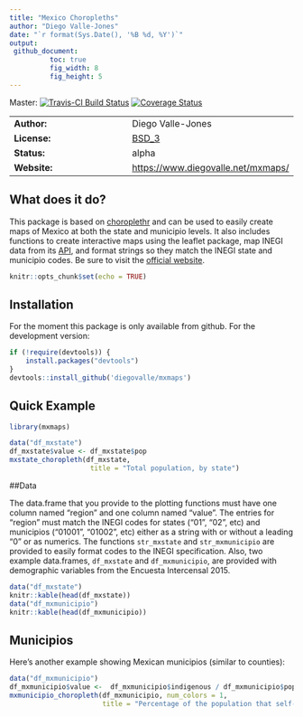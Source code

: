 ```yaml
---
title: "Mexico Choropleths"
author: "Diego Valle-Jones"
date: "`r format(Sys.Date(), '%B %d, %Y')`"
output: 
 github_document:
          toc: true
          fig_width: 8
          fig_height: 5
---
```


Master: [![Travis-CI Build Status](https://travis-ci.org/diegovalle/mxmaps.svg?branch=master)](https://travis-ci.org/diegovalle/mxmaps) 
[![Coverage Status](https://coveralls.io/repos/github/diegovalle/mxmaps/badge.svg?branch=master)](https://coveralls.io/github/diegovalle/mxmaps?branch=master)

|              |          |
|--------------|---------------|
| __Author:__ | Diego Valle-Jones |
| __License:__ | [BSD_3](https://opensource.org/licenses/BSD-3-Clause) |
| __Status:__ | alpha |
| __Website:__ | [https://www.diegovalle.net/mxmaps/](https://www.diegovalle.net/mxmaps/) |

## What does it do?

This package is based on [choroplethr](https://cran.r-project.org/web/packages/choroplethr/index.html) and can be used to easily create maps of Mexico at both the state and municipio levels. It also includes functions to create interactive maps using the leaflet package, map INEGI data from its [API](https://cran.r-project.org/web/packages/inegiR/inegiR.pdf), and format strings so they match the INEGI state and municipio codes. Be sure to visit the [official website](https://www.diegovalle.net/mxmaps/).


```r
knitr::opts_chunk$set(echo = TRUE)
```

## Installation

For the moment this package is only available from github. For the development version:

```r
if (!require(devtools)) {
    install.packages("devtools")
}
devtools::install_github('diegovalle/mxmaps')
```

## Quick Example

```r
library(mxmaps)

data("df_mxstate")
df_mxstate$value <- df_mxstate$pop
mxstate_choropleth(df_mxstate,
                    title = "Total population, by state") 
```

##Data

The data.frame that you provide to the plotting functions must have one column named "region" and one column named "value". The entries for "region" must match the INEGI codes for states ("01", "02", etc) and municipios ("01001", "01002", etc) either as a string with or without a leading "0" or as numerics. The functions `str_mxstate` and `str_mxmunicipio` are provided to easily format codes to the INEGI specification. Also, two example data.frames, `df_mxstate` and `df_mxmunicipio`, are provided with demographic variables from the Encuesta Intercensal 2015.

```r
data("df_mxstate")
knitr::kable(head(df_mxstate))
data("df_mxmunicipio")
knitr::kable(head(df_mxmunicipio))
```

## Municipios

Here's another example showing Mexican municipios (similar to counties):

```r
data("df_mxmunicipio")
df_mxmunicipio$value <-  df_mxmunicipio$indigenous / df_mxmunicipio$pop 
mxmunicipio_choropleth(df_mxmunicipio, num_colors = 1,
                       title = "Percentage of the population that self-identifies as indigenous")

```

